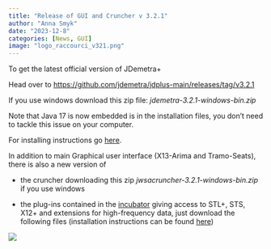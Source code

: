 ```yaml
---
title: "Release of GUI and Cruncher v 3.2.1"
author: "Anna Smyk"
date: "2023-12-8"
categories: [News, GUI]
image: "logo_raccourci_v321.png"
---
```


To get the latest official version of JDemetra+

Head over to [https://github.com/jdemetra/jdplus-main/releases/tag/v3.2.1](https://github.com/jdemetra/jdplus-main/releases/tag/v3.2.1)

If you use windows download this zip file: *jdemetra-3.2.1-windows-bin.zip*

Note that Java 17 is now embedded is in the installation files, you don't need to tackle this issue on your computer.

For installing instructions go [here](https://github.com/jdemetra/jdplus-main#installing).

In addition to main Graphical user interface (X13-Arima and Tramo-Seats), there is also a new version of 

- the cruncher downloading this zip *jwsacruncher-3.2.1-windows-bin.zip* if you use windows 

- the plug-ins contained in the [incubator](https://github.com/jdemetra/jdplus-incubator/releases/tag/v2.0.0) giving access to STL+, STS, X12+  and extensions for high-frequency data, just download the following files (installation instructions can be found [here](https://jdemetra-new-documentation.netlify.app/t-plug-ins#t-plug-ins-inst))

![](plug-ins.png)



